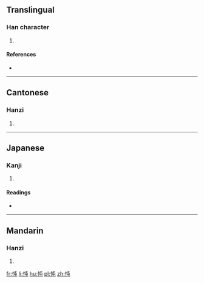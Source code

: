 ==Translingual==

===Han character===
{{Han char|rn=61|rad=心|as=04|sn=7|four=9501<sub>7</sub>|canj=心心山 (PPU)|ids=⿰[[忄]][[屯]]}}

# {{defn|Han|sort=心04}}

====References====
* {{Han ref|kx=0378.190|dkj=10388|dj=0706.190|hdz=42276.090|uh=5FF3|ud=24563|bh=CADC|bd=51932}}

----

==Cantonese==

===Hanzi===
{{yue-hanzi|jyut=[[tyun4]], [[zeon1]]|y=tyun4, jeun1}}

# {{defn|lang=yue|sort=心04}}

----

==Japanese==

===Kanji===
{{ja-kanji|grade=|rs=心04}}

# {{defn|lang=ja|sort=心04}}

====Readings====
* {{ja-readings|on=[[とん]] (ton), [[どん]] (don), [[しゅん]] (shun)|kun=[[うれえる]] (ureeru)}}

----

==Mandarin==

===Hanzi===
{{cmn-hanzi|pin=[[tún]] ([[tun2]])|wg=t'un<sup>2</sup>}}

# {{defn|lang=cmn|sort=心04}}

[[fr:忳]]
[[li:忳]]
[[hu:忳]]
[[pl:忳]]
[[zh:忳]]